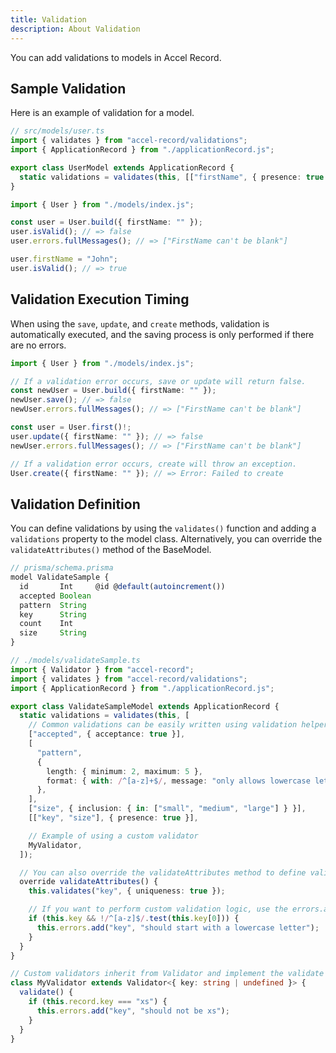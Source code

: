 ```yaml
---
title: Validation
description: About Validation 
---
```


You can add validations to models in Accel Record.

## Sample Validation

Here is an example of validation for a model.

```ts
// src/models/user.ts
import { validates } from "accel-record/validations";
import { ApplicationRecord } from "./applicationRecord.js";

export class UserModel extends ApplicationRecord {
  static validations = validates(this, [["firstName", { presence: true }]]);
}
```

```ts
import { User } from "./models/index.js";

const user = User.build({ firstName: "" });
user.isValid(); // => false
user.errors.fullMessages(); // => ["FirstName can't be blank"]

user.firstName = "John";
user.isValid(); // => true
```

## Validation Execution Timing

When using the `save`, `update`, and `create` methods, validation is automatically executed, and the saving process is only performed if there are no errors.

```ts
import { User } from "./models/index.js";

// If a validation error occurs, save or update will return false.
const newUser = User.build({ firstName: "" });
newUser.save(); // => false
newUser.errors.fullMessages(); // => ["FirstName can't be blank"]

const user = User.first()!;
user.update({ firstName: "" }); // => false
newUser.errors.fullMessages(); // => ["FirstName can't be blank"]

// If a validation error occurs, create will throw an exception.
User.create({ firstName: "" }); // => Error: Failed to create
```

## Validation Definition

You can define validations by using the `validates()` function and adding a `validations` property to the model class. Alternatively, you can override the `validateAttributes()` method of the BaseModel.

```ts
// prisma/schema.prisma
model ValidateSample {
  id       Int     @id @default(autoincrement())
  accepted Boolean
  pattern  String
  key      String
  count    Int
  size     String
}
```

```ts
// ./models/validateSample.ts
import { Validator } from "accel-record";
import { validates } from "accel-record/validations";
import { ApplicationRecord } from "./applicationRecord.js";

export class ValidateSampleModel extends ApplicationRecord {
  static validations = validates(this, [
    // Common validations can be easily written using validation helpers.
    ["accepted", { acceptance: true }],
    [
      "pattern",
      {
        length: { minimum: 2, maximum: 5 },
        format: { with: /^[a-z]+$/, message: "only allows lowercase letters" },
      },
    ],
    ["size", { inclusion: { in: ["small", "medium", "large"] } }],
    [["key", "size"], { presence: true }],

    // Example of using a custom validator
    MyValidator,
  ]);

  // You can also override the validateAttributes method to define validations.
  override validateAttributes() {
    this.validates("key", { uniqueness: true });

    // If you want to perform custom validation logic, use the errors.add method to add error messages.
    if (this.key && !/^[a-z]$/.test(this.key[0])) {
      this.errors.add("key", "should start with a lowercase letter");
    }
  }
}

// Custom validators inherit from Validator and implement the validate method.
class MyValidator extends Validator<{ key: string | undefined }> {
  validate() {
    if (this.record.key === "xs") {
      this.errors.add("key", "should not be xs");
    }
  }
}
```
